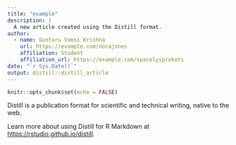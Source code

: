 ```yaml
---
title: "example"
description: |
  A new article created using the Distill format.
author:
  - name: Gunturu Vamsi Krishna 
    url: https://example.com/norajones
    affiliation: Student
    affiliation_url: https://example.com/spacelysprokets
date: "`r Sys.Date()`"
output: distill::distill_article
---
```


```r
knitr::opts_chunk$set(echo = FALSE)
```

Distill is a publication format for scientific and technical writing, native to the web. 

Learn more about using Distill for R Markdown at <https://rstudio.github.io/distill>.





